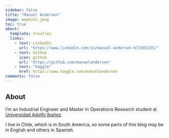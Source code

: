 ```yaml
---
sidebar: false
title: "Manuel Andersen"
image: mephoto.jpeg
toc: true
about:
  template: trestles
  links:
    - text: LinkedIn
      url: "https://www.linkedin.com/in/manuel-andersen-b73365235/"
    - text: GitHub
      icon: github
      url: "https://github.com/manuelandersen"
    - text: "kaggle"
      href: https://www.kaggle.com/manuelandersen
comments: false
---
```


## About

I’m an Industrial Engineer and Master in Operations Research student at [Universidad Adolfo Ibañez](https://www.uai.cl/).

I live in Chile, which is in South America, so some parts of this blog may be in English and others in Spanish.
